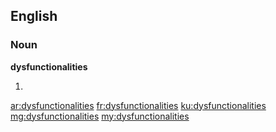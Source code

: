 ==English==

===Noun===
'''dysfunctionalities'''

# {{plural of|dysfunctionality}}

[[ar:dysfunctionalities]]
[[fr:dysfunctionalities]]
[[ku:dysfunctionalities]]
[[mg:dysfunctionalities]]
[[my:dysfunctionalities]]